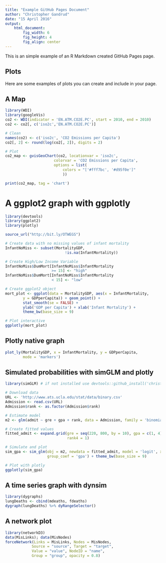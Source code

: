 ```yaml
---
title: "Example GitHub Pages Document"
author: "Christopher Gandrud"
date: "15 April 2016"
output:
    html_document:
        fig_width: 6
        fig_height: 4
        fig_align: center
---
```


This is an simple example of an R Markdown created GitHub Pages page.

## Plots

Here are some examples of plots you can create and include in your page.

## A Map

```r
library(WDI)
library(googleVis)
co2 <- WDI(indicator = 'EN.ATM.CO2E.PC', start = 2010, end = 2010)
co2 <- co2[, c('iso2c','EN.ATM.CO2E.PC')]

# Clean
names(co2) <- c('iso2c', 'CO2 Emissions per Capita')
co2[, 2] <- round(log(co2[, 2]), digits = 2)

# Plot
co2_map <- gvisGeoChart(co2, locationvar = 'iso2c',
                      colorvar = 'CO2 Emissions per Capita',
                      options = list(
                          colors = "['#fff7bc', '#d95f0e']"
                          ))

print(co2_map, tag = 'chart')
```

# A ggplot2 graph with ggplotly

```r
library(devtools)
library(ggplot2)
library(plotly)

source_url("http://bit.ly/OTWEGS")

# Create data with no missing values of infant mortality
InfantNoMiss <- subset(MortalityGDP,
                           !is.na(InfantMortality))

# Create High/Low Income Variable
InfantNoMiss$DumMort[InfantNoMiss$InfantMortality
                     >= 15] <- "high"
InfantNoMiss$DumMort[InfantNoMiss$InfantMortality
                     < 15] <- "low"

# Create ggplot2 object
mort_plot <- ggplot(data = MortalityGDP, aes(x = InfantMortality,
        y = GDPperCapita)) + geom_point() + 
        stat_smooth(se = FALSE) +
        ylab('GDP per Capita') + xlab('Infant Mortality') + 
        theme_bw(base_size = 9)

# Plot interactive
ggplotly(mort_plot)
```

## Plotly native graph

```r
plot_ly(MortalityGDP, x = InfantMortality, y = GDPperCapita,
        mode = 'markers')
```

## Simulated probabilities with simGLM and plotly

```r
library(simGLM) # if not installed use devtools::github_install('christophergandrud/simGLM')

# Download data
URL <- 'http://www.ats.ucla.edu/stat/data/binary.csv'
Admission <- read.csv(URL)
Admission$rank <- as.factor(Admission$rank)

# Estimate model
m2 <- glm(admit ~ gre + gpa + rank, data = Admission, family = 'binomial')

# Create fitted values
fitted_admit <- expand.grid(gre = seq(220, 800, by = 10), gpa = c(1, 4), 
                            rank4 = 1)

# Simulate and plot
sim_gpa <- sim_glm(obj = m2, newdata = fitted_admit, model = 'logit', x_coef = 'gre', 
                   group_coef = 'gpa') + theme_bw(base_size = 9)

# Plot with plotly
ggplotly(sim_gpa)
```

## A time series graph with dynsim

```r
library(dygraphs)
lungDeaths <- cbind(mdeaths, fdeaths)
dygraph(lungDeaths) %>% dyRangeSelector()
```

## A network plot

```r
library(networkD3)
data(MisLinks); data(MisNodes)
forceNetwork(Links = MisLinks, Nodes = MisNodes,
            Source = "source", Target = "target",
            Value = "value", NodeID = "name",
            Group = "group", opacity = 0.8)
```
